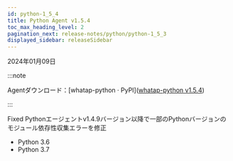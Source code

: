 ```yaml
---
id: python-1_5_4
title: Python Agent v1.5.4
toc_max_heading_level: 2
pagination_next: release-notes/python/python-1_5_3
displayed_sidebar: releaseSidebar
---
```


2024年01月09日

:::note

Agentダウンロード：[whatap-python · PyPI]([whatap-python v1.5.4](https://pypi.org/project/whatap-python/1.5.4/))

:::

<Status>Fixed</Status> Pythonエージェントv1.4.9バージョン以降で一部のPythonバージョンのモジュール依存性収集エラーを修正

- Python 3.6
- Python 3.7
